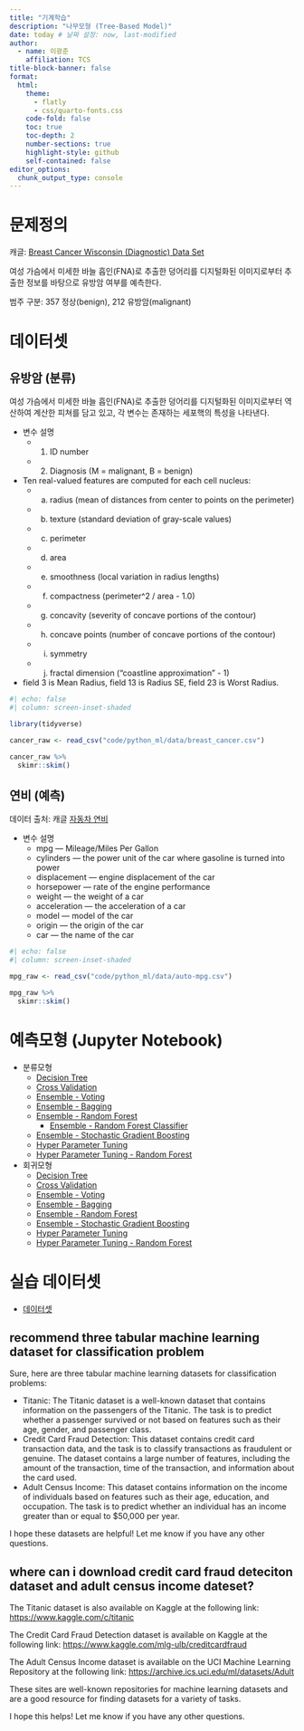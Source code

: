 ```yaml
---
title: "기계학습"
description: "나무모형 (Tree-Based Model)"
date: today # 날짜 설정: now, last-modified
author:
  - name: 이광춘
    affiliation: TCS
title-block-banner: false
format:
  html:
    theme: 
      - flatly
      - css/quarto-fonts.css
    code-fold: false
    toc: true
    toc-depth: 2
    number-sections: true
    highlight-style: github    
    self-contained: false
editor_options: 
  chunk_output_type: console
---
```


# 문제정의

[캐글: [Breast Cancer Wisconsin (Diagnostic) Data Set](https://www.kaggle.com/datasets/uciml/breast-cancer-wisconsin-data)]{.aside}

여성 가슴에서 미세한 바늘 흡인(FNA)로 추출한 덩어리를 디지털화된 이미지로부터 추출한 정보를 바탕으로 
유방암 여부를 예측한다.

범주 구분: 357 정상(benign), 212 유방암(malignant)

# 데이터셋

## 유방암 (분류)

여성 가슴에서 미세한 바늘 흡인(FNA)로 추출한 덩어리를 디지털화된 이미지로부터 역산하여 계산한 피쳐를 담고 있고, 각 변수는 존재하는 세포핵의 특성을 나타낸다.

- 변수 설명
  - 1) ID number
  - 2) Diagnosis (M = malignant, B = benign)
- Ten real-valued features are computed for each cell nucleus:
  - a) radius (mean of distances from center to points on the perimeter)
  - b) texture (standard deviation of gray-scale values)
  - c) perimeter
  - d) area
  - e) smoothness (local variation in radius lengths)
  - f) compactness (perimeter^2 / area - 1.0)
  - g) concavity (severity of concave portions of the contour)
  - h) concave points (number of concave portions of the contour)
  - i) symmetry
  - j) fractal dimension ("coastline approximation" - 1)

- field 3 is Mean Radius, field 13 is Radius SE, field 23 is Worst Radius.

```r
#| echo: false
#| column: screen-inset-shaded

library(tidyverse)

cancer_raw <- read_csv("code/python_ml/data/breast_cancer.csv")

cancer_raw %>% 
  skimr::skim()
```

## 연비 (예측)

[데이터 출처: 캐글 [자동차 연비](https://www.kaggle.com/datasets/uciml/autompg-dataset)]{.aside}

- 변수 설명
    - mpg — Mileage/Miles Per Gallon
    - cylinders — the power unit of the car where gasoline is turned into power
    - displacement — engine displacement of the car
    - horsepower — rate of the engine performance
    - weight — the weight of a car
    - acceleration — the acceleration of a car
    - model — model of the car
    - origin — the origin of the car
    - car — the name of the car

```r
#| echo: false
#| column: screen-inset-shaded

mpg_raw <- read_csv("code/python_ml/data/auto-mpg.csv")

mpg_raw %>% 
  skimr::skim()
```

# 예측모형 (Jupyter Notebook)

- 분류모형
    - [Decision Tree](code/python_ml/cancer_01_dt.ipynb)
    - [Cross Validation](code/python_ml/cancer_02_cv.ipynb)
    - [Ensemble - Voting](code/python_ml/cancer_03_ensemble_voting.ipynb)
    - [Ensemble - Bagging](code/python_ml/cancer_03_ensemble_bagging.ipynb)
    - [Ensemble - Random Forest](code/python_ml/cancer_03_ensemble_rf.ipynb)
        - [Ensemble - Random Forest Classifier](code/python_ml/cancer_03_ensemble_rf_classifier.ipynb)    
    - [Ensemble - Stochastic Gradient Boosting](code/python_ml/cancer_03_ensemble_xgboost.ipynb)
    - [Hyper Parameter Tuning](code/python_ml/cancer_04_tuning.ipynb)
    - [Hyper Parameter Tuning - Random Forest](code/python_ml/cancer_04_tuning-rf.ipynb)
- 회귀모형
    - [Decision Tree](code/python_ml/auto_mpg_01_dt.ipynb)
    - [Cross Validation](code/python_ml/auto_mpg_02_cv.ipynb)
    - [Ensemble - Voting](code/python_ml/auto_mpg_03_ensemble_voting.ipynb)
    - [Ensemble - Bagging](code/python_ml/auto_mpg_03_ensemble_bagging.ipynb)
    - [Ensemble - Random Forest](code/python_ml/auto_mpg_03_ensemble_rf.ipynb)
    - [Ensemble - Stochastic Gradient Boosting](code/python_ml/auto_mpg_03_ensemble_xgboost.ipynb)
    - [Hyper Parameter Tuning](code/python_ml/auto_mpg_04_tuning.ipynb)
    - [Hyper Parameter Tuning - Random Forest](code/python_ml/auto_mpg_04_tuning-rf.ipynb)
    
    
    
    

# 실습 데이터셋

- [데이터셋](code/python_ml/dataset.ipynb)

## recommend three tabular machine learning dataset for classification problem


::: {.callout-caution collapse="true"}
Sure, here are three tabular machine learning datasets for classification problems:

- Titanic: The Titanic dataset is a well-known dataset that contains information on the passengers of the Titanic. The task is to predict whether a passenger survived or not based on features such as their age, gender, and passenger class.
- Credit Card Fraud Detection: This dataset contains credit card transaction data, and the task is to classify transactions as fraudulent or genuine. The dataset contains a large number of features, including the amount of the transaction, time of the transaction, and information about the card used.
- Adult Census Income: This dataset contains information on the income of individuals based on features such as their age, education, and occupation. The task is to predict whether an individual has an income greater than or equal to $50,000 per year.

I hope these datasets are helpful! Let me know if you have any other questions.
:::


## where can i download credit card fraud deteciton dataset and adult census income dateset?

::: {.callout-caution collapse="true"}

The Titanic dataset is also available on Kaggle at the following link: <https://www.kaggle.com/c/titanic>

The Credit Card Fraud Detection dataset is available on Kaggle at the following link: <https://www.kaggle.com/mlg-ulb/creditcardfraud>

The Adult Census Income dataset is available on the UCI Machine Learning Repository at the following link: <https://archive.ics.uci.edu/ml/datasets/Adult>

These sites are well-known repositories for machine learning datasets and are a good resource for finding datasets for a variety of tasks.

I hope this helps! Let me know if you have any other questions.
:::



